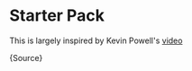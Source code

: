 
# Starter Pack

This is largely inspired by Kevin Powell's
[video](https://www.youtube.com/shorts/ydGti7sLVOc)

<CodeBlock language="css">{Source}</CodeBlock>
